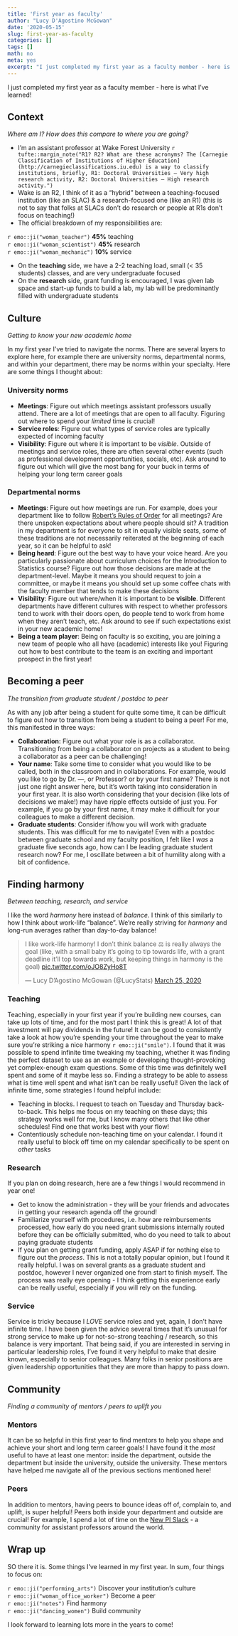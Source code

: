 ```yaml
---
title: 'First year as faculty'
author: "Lucy D'Agostino McGowan"
date: '2020-05-15'
slug: first-year-as-faculty
categories: []
tags: []
math: no
meta: yes
excerpt: "I just completed my first year as a faculty member - here is what I've learned!"
---
```


I just completed my first year as a faculty member - here is what I've learned!

## Context

_Where am I? How does this compare to where you are going?_

* I'm an assistant professor at Wake Forest University  `r tufte::margin_note("R1? R2? What are these acronyms? The [Carnegie Classification of Institutions of Higher Education](http://carnegieclassifications.iu.edu) is a way to classify institutions, briefly, R1: Doctoral Universities – Very high research activity, R2: Doctoral Universities – High research activity.")`
* Wake is an R2, I think of it as a "hybrid" between a teaching-focused institution (like an SLAC) & a research-focused one (like an R1) (this is not to say that folks at SLACs don't do research or people at R1s don't focus on teaching!)    
* The official breakdown of my responsibilities are: 

`r emo::ji("woman_teacher")` **45%** teaching  
`r emo::ji("woman_scientist")` **45%** research  
`r emo::ji("woman_mechanic")`  **10%** service

* On the **teaching** side, we have a 2-2 teaching load, small (< 35 students) classes, and are very undergraduate focused  
* On the **research** side, grant funding is encouraged, I was given lab space and start-up funds to build a lab, my lab will be predominantly filled with undergraduate students

## Culture

_Getting to know your new academic home_

In my first year I've tried to navigate the norms. There are several layers to explore here, for example there are university norms, departmental norms, and within your department, there may be norms within your specialty. Here are some things I thought about:

### University norms

* **Meetings**: Figure out which meetings assistant professors usually attend. There are a lot of meetings that are open to all faculty. Figuring out where to spend your _limited_ time is crucial!  
* **Service roles**: Figure out what types of service roles are typically expected of incoming faculty  
* **Visibility**: Figure out where it is important to be _visible_. Outside of meetings and service roles, there are often several other events (such as professional development opportunities, socials, etc). Ask around to figure out which will give the most bang for your buck in terms of helping your long term career goals

### Departmental norms

* **Meetings**: Figure out how meetings are run. For example, does your department like to follow [Robert's Rules of Order](https://en.wikipedia.org/wiki/Robert's_Rules_of_Order) for all meetings? Are there unspoken expectations about where people should sit? A tradition in my department is for everyone to sit in equally visible seats, some of these traditions are not necessarily reiterated at the beginning of each year, so it can be helpful to ask!
* **Being heard**: Figure out the best way to have your voice heard. Are you particularly passionate about curriculum choices for the Introduction to Statistics course? Figure out how those decisions are made at the department-level. Maybe it means you should request to join a committee, or maybe it means you should set up some coffee chats with the faculty member that tends to make these decisions   
* **Visibility**: Figure out where/when it is important to be **visible**. Different departments have different cultures with respect to whether professors tend to work with their doors open, do people tend to work from home when they aren't teach, etc. Ask around to see if such expectations exist in your new academic home!  
* **Being a team player**: Being on faculty is so exciting, you are joining a new team of people who all have (academic) interests like you! Figuring out how to best contribute to the team is an exciting and important prospect in the first year!  

## Becoming a peer

_The transition from graduate student / postdoc to peer_

As with any job after being a student for quite some time, it can be difficult to figure out how to transition from being a student to being a peer! For me, this manifested in three ways:

* **Collaboration:** Figure out what your role is as a collaborator. Transitioning from being a collaborator on projects as a student to being a collaborator as a peer can be challenging!  
* **Your name**: Take some time to consider what you would like to be called, both in the classroom and in collaborations. For example, would you like to go by Dr. ---, or Professor? or by your first name? There is not just one right answer here, but it's worth taking into consideration in your first year. It is also worth considering that your decision (like lots of decisions we make!) may have ripple effects outside of just you. For example, if you go by your first name, it may make it difficult for your colleagues to make a different decision.   
* **Graduate students**: Consider if/how you will work with graduate students. This was difficult for me to navigate! Even with a postdoc between graduate school and my faculty position, I felt like I _was_ a graduate five seconds ago, how can I be leading graduate student research now? For me, I oscillate between a bit of humility along with a bit of confidence.   

## Finding harmony

_Between teaching, research, and service_

I like the word _harmony_ here instead of _balance_. I think of this similarly to how I think about work-life "balance". We're really striving for _harmony_ and long-run averages rather than day-to-day balance!

<blockquote class="twitter-tweet" data-conversation="none"><p lang="en" dir="ltr">I like work-life harmony! I don’t think balance ⚖️ is really always the goal (like, with a small baby it’s going to tip towards life, with a grant deadline it’ll top towards work, but keeping things in harmony is the goal) <a href="https://t.co/oJO8ZyHo8T">pic.twitter.com/oJO8ZyHo8T</a></p>&mdash; Lucy D’Agostino McGowan (@LucyStats) <a href="https://twitter.com/LucyStats/status/1242803985242882049?ref_src=twsrc%5Etfw">March 25, 2020</a></blockquote> <script async src="https://platform.twitter.com/widgets.js" charset="utf-8"></script>

### Teaching

Teaching, especially in your first year if you're building new courses, can take up lots of time, and for the most part I think this is great! A lot of that investment will pay dividends in the future! It can be good to consistently take a look at how you're spending your time throughout the year to make sure you're striking a nice harmony `r emo::ji("smile")`. I found that it was possible to spend infinite time tweaking my teaching, whether it was finding the perfect dataset to use as an example or developing thought-provoking yet complex-enough exam questions. Some of this time was definitely well spent and some of it maybe less so. Finding a strategy to be able to assess what is time well spent and what isn't can be really useful! Given the lack of infinite time, some strategies I found helpful include:

* Teaching in blocks. I request to teach on Tuesday and Thursday back-to-back. This helps me focus on my teaching on these days; this strategy works well for me, but I know many others that like other schedules! Find one that works best with your flow!   
* Contentiously schedule non-teaching time on your calendar. I found it really useful to block off time on my calendar specifically to be spent on _other_ tasks  

### Research

If you plan on doing research, here are a few things I would recommend in year one!

* Get to know the administration - they will be your friends and advocates in getting your research agenda off the ground!  
* Familiarize yourself with procedures, i.e. how are reimbursements processed, how early do you need grant submissions internally routed before they can be officially submitted, who do you need to talk to about paying graduate students  
* If you plan on getting grant funding, apply ASAP if for nothing else to figure out the _process_. This is not a totally popular opinion, but I found it really helpful. I was on several grants as a graduate student and postdoc, however I never organized one from start to finish myself. The process was really eye opening - I think getting this experience early can be really useful, especially if you will rely on the funding.

### Service

Service is tricky because I _LOVE_ service roles and yet, again, I don't have infinite time. I have been given the advice several times that it’s unusual for strong service to make up for not-so-strong teaching / research, so this balance is very important. That being said, if you are interested in serving in particular leadership roles, I've found it very helpful to make that desire known, especially to senior colleagues. Many folks in senior positions are given leadership opportunities that they are more than happy to pass down.

## Community

_Finding a community of mentors / peers to uplift you_

### Mentors

It can be so helpful in this first year to find mentors to help you shape and achieve your short and long term career goals! I have found it the _most_ useful to have at least one mentor: inside the department, outside the department but inside the university, outside the university. These mentors have helped me navigate all of the previous sections mentioned here!

### Peers

In addition to mentors, having peers to bounce ideas off of, complain to, and uplift, is super helpful! Peers both inside your department and outside are crucial! For example, I spend a lot of time on the [New PI Slack](https://newpislack.wordpress.com) - a community for assistant professors around the world.

## Wrap up

SO there it is. Some things I've learned in my first year. In sum, four things to focus on:

`r emo::ji("performing_arts")` Discover your institution's culture      
`r emo::ji("woman_office_worker")` Become a peer   
`r emo::ji("notes")` Find harmony   
`r emo::ji("dancing_women")` Build community 

I look forward to learning lots more in the years to come!

